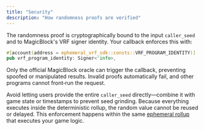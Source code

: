 ```yaml
---
title: "Security"
description: "How randomness proofs are verified"
---
```


The randomness proof is cryptographically bound to the input `caller_seed` and to MagicBlock's VRF signer identity. Your callback enforces this with:

```rust
#[account(address = ephemeral_vrf_sdk::consts::VRF_PROGRAM_IDENTITY)]
pub vrf_program_identity: Signer<'info>,
```

Only the official MagicBlock oracle can trigger the callback, preventing spoofed or manipulated results. Invalid proofs automatically fail, and other programs cannot front‑run the request.

Avoid letting users provide the entire `caller_seed` directly—combine it with game state or timestamps to prevent seed grinding. Because everything executes inside the deterministic rollup, the random value cannot be reused or delayed.
This enforcement happens within the same [ephemeral rollup](/pages/get-started/introduction/ephemeral-rollup) that executes your game logic.

